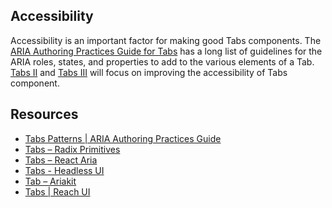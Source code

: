 ## Accessibility

Accessibility is an important factor for making good Tabs components. The [ARIA Authoring Practices Guide for Tabs](https://www.w3.org/WAI/ARIA/apg/patterns/tabs/) has a long list of guidelines for the ARIA roles, states, and properties to add to the various elements of a Tab. [Tabs II](/questions/user-interface/tabs-ii) and [Tabs III](/questions/user-interface/tabs-iii) will focus on improving the accessibility of Tabs component.

## Resources

- [Tabs Patterns | ARIA Authoring Practices Guide](https://www.w3.org/WAI/ARIA/apg/patterns/tabs/)
- [Tabs – Radix Primitives](https://www.radix-ui.com/primitives/docs/components/tabs)
- [Tabs – React Aria](https://react-spectrum.adobe.com/react-aria/Tabs.html)
- [Tabs - Headless UI](https://headlessui.com/react/tabs)
- [Tab – Ariakit](https://ariakit.org/components/tab)
- [Tabs | Reach UI](https://reach.tech/tabs)
